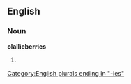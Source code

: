==English==

===Noun===
'''olallieberries'''

# {{plural of|[[olallieberry]]}}

[[Category:English plurals ending in "-ies"]]